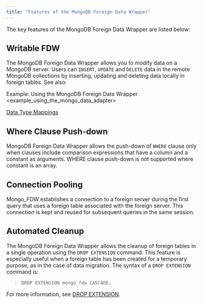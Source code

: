 ```yaml
---
title: "Features of the MongoDB Foreign Data Wrapper"
---
```


<div id="features_of_mongo_fdw" class="registered_link"></div>

The key features of the MongoDB Foreign Data Wrapper are listed below:

## Writable FDW

The MongoDB Foreign Data Wrapper allows you to modify data on a MongoDB server. Users can `INSERT`, `UPDATE` and `DELETE` data in the remote MongoDB collections by inserting, updating and deleting data locally in foreign tables. See also:

<span class="title-ref">Example: Using the MongoDB Foreign Data Wrapper &lt;example\_using\_the\_mongo\_data\_adapter&gt;</span>

[Data Type Mappings](#data_type_mappings)

## Where Clause Push-down

MongoDB Foreign Data Wrapper allows the push-down of `WHERE` clause only when clauses include comparison expressions that have a column and a constant as arguments. WHERE clause push-down is not supported where constant is an array.

## Connection Pooling

Mongo_FDW establishes a connection to a foreign server during the first query that uses a foreign table associated with the foreign server. This connection is kept and reused for subsequent queries in the same session.

## Automated Cleanup

The MongoDB Foreign Data Wrapper allows the cleanup of foreign tables in a single operation using the `DROP EXTENSION` command. This feature is especially useful when a foreign table has been created for a temporary purpose, as in the case of data migration. The syntax of a `DROP EXTENSION` command is:

> `DROP EXTENSION mongo_fdw CASCADE;`

For more information, see [DROP EXTENSION](https://www.postgresql.org/docs/current/sql-dropextension.html).
